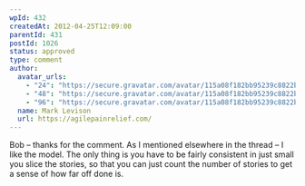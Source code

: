 ```yaml
---
wpId: 432
createdAt: 2012-04-25T12:09:00
parentId: 431
postId: 1026
status: approved
type: comment
author:
  avatar_urls:
    - "24": "https://secure.gravatar.com/avatar/115a08f182bb95239c8822b54b5c4235?s=24&d=mm&r=g"
    - "48": "https://secure.gravatar.com/avatar/115a08f182bb95239c8822b54b5c4235?s=48&d=mm&r=g"
    - "96": "https://secure.gravatar.com/avatar/115a08f182bb95239c8822b54b5c4235?s=96&d=mm&r=g"
  name: Mark Levison
  url: https://agilepainrelief.com/
---
```


Bob – thanks for the comment. As I mentioned elsewhere in the thread – I like the model. The only thing is you have to be fairly consistent in just small you slice the stories, so that you can just count the number of stories to get a sense of how far off done is.